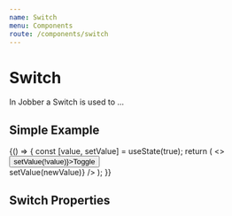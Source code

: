 ```yaml
---
name: Switch
menu: Components
route: /components/switch
---
```



# Switch

<ComponentStatus stage="pre" responsive="no" accessible="no" />

In Jobber a Switch is used to …

## Simple Example

<Playground>
  <Switch />
</Playground>

<Playground>
  {() => {
    const [value, setValue] = useState(true);
    return (
      <>
        <button onClick={() => setValue(!value)}>Toggle</button>
        <br />
        <Switch value={value} onChange={newValue => setValue(newValue)} />
      </>
    );
  }}
</Playground>

## Switch Properties

<Props of={Switch} />
